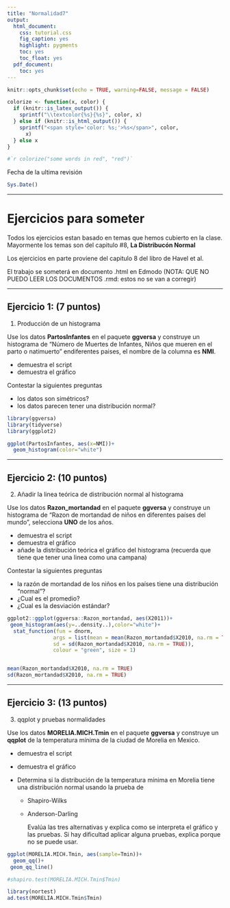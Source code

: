 ```yaml
---
title: "Normalidad7"
output:
  html_document:
    css: tutorial.css
    fig_caption: yes
    highlight: pygments
    toc: yes
    toc_float: yes
  pdf_document:
    toc: yes
---
```


```r
knitr::opts_chunk$set(echo = TRUE, warning=FALSE, message = FALSE)

```

```r
colorize <- function(x, color) {
  if (knitr::is_latex_output()) {
    sprintf("\\textcolor{%s}{%s}", color, x)
  } else if (knitr::is_html_output()) {
    sprintf("<span style='color: %s;'>%s</span>", color, 
      x)
  } else x
}

#`r colorize("some words in red", "red")`


```

Fecha de la ultima revisión

```r

Sys.Date()
```

***

# Ejercicios para someter

Todos los ejercicios estan basado en temas que hemos cubierto en la clase. Mayormente los temas son del capitulo \#8, **La Distribucón Normal**

Los ejercicios en parte proviene del capitulo 8 del libro de Havel et al.

El trabajo se someterá en documento .html en Edmodo (NOTA: QUE NO PUEDO LEER LOS DOCUMENTOS .rmd: estos no se van a corregir)

***

## Ejercicio 1: (7 puntos)

1.  Producción de un histograma

Use los datos **PartosInfantes** en el paquete **ggversa** y construye un histograma de "Número de Muertes de Infantes, Niños que mueren en el parto o natimuerto" endiferentes paises, el nombre de la columna es **NMI**.

-   demuestra el script
-   demuestra el gráfico

Contestar la siguientes preguntas

-   los datos son simétricos?
-   los datos parecen tener una distribución normal?

```r

library(ggversa)
library(tidyverse)
library(ggplot2)
```


```r

ggplot(PartosInfantes, aes(x=NMI))+
  geom_histogram(color="white")

```


***

## Ejercicio 2: (10 puntos)

2. Añadir la linea teórica de distribución normal al histograma

Use los datos **Razon\_mortandad** en el paquete **ggversa** y construye un histograma de "Razon de mortandad de niños en diferentes países del mundo", selecciona **UNO** de los años.

-   demuestra el script
-   demuestra el gráfico
-   añade la distribución teórica el gráfico del histograma (recuerda que tiene que tener una linea como una campana)

Contestar la siguientes preguntas

-   la razón de mortandad de los niños en los países tiene una distribución "normal"?
-   ¿Cual es el promedio?
-   ¿Cual es la desviación estándar?



```r


ggplot2::ggplot(ggversa::Razon_mortandad, aes(X2011))+
 geom_histogram(aes(y=..density..),color="white")+
  stat_function(fun = dnorm, 
               args = list(mean = mean(Razon_mortandad$X2010, na.rm = TRUE),  
               sd = sd(Razon_mortandad$X2010, na.rm = TRUE)), 
               colour = "green", size = 1)


mean(Razon_mortandad$X2010, na.rm = TRUE)
sd(Razon_mortandad$X2010, na.rm = TRUE)
```


***

## Ejercicio 3: (13 puntos)

3. qqplot y pruebas normalidades

Use los datos **MORELIA.MICH.Tmin** en el paquete **ggversa** y construye un **qqplot** de la temperatura mínima de la ciudad de Morelia en Mexico.  


-   demuestra el script
-   demuestra el gráfico

- Determina si la distribución de la temperatura mínima en Morelia tiene una distribución normal usando la prueba de 
    + Shapiro-Wilks
    + Anderson-Darling
    
      Evalúa las tres alternativas y explica como se interpreta el gráfico y las pruebas. Si hay dificultad aplicar alguna pruebas, explica porque no se puede usar.    
      
      

```r
ggplot(MORELIA.MICH.Tmin, aes(sample=Tmin))+
  geom_qq()+
 geom_qq_line()

#shapiro.test(MORELIA.MICH.Tmin$Tmin)

library(nortest)
ad.test(MORELIA.MICH.Tmin$Tmin)

```




